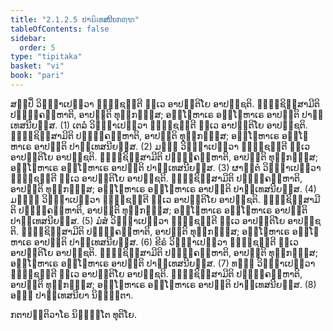 ```yaml
---
title: "2.1.2.5 ປາຏິເທສນີຍກຓ຺ຑ"
tableOfContents: false
sidebar:
  order: 5
type: "tipitaka"
basket: "vi"
book: "pari"
---
```



<DynamicBreadcrumb />

<Division number="240" book="pari">

<Paragraph number="982" book="pari">
ສປ຺ປິໍ ວິຎ຺ຎາເປຕ຺ວາ ຠຸຎ຺ຊນ຺ຕີ ທ຺ເວ ອາປຕ຺ຕິໂຍ ອາປຊ຺ຊຕິ. ຠຸຎ຺ຊິສ຺ສາມີຕິ ປຏິຄ຺ຄຓ຺ຫາຕິ, ອາປຕ຺ຕິ ທຸກ຺ກຏສ຺ສ; ອຊ຺ໂຌຫາເຣ ອຊ຺ໂຌຫາເຣ ອາປຕ຺ຕິ ປາຏິເທສນີຍສ຺ສ. (1)
</Paragraph>

<Paragraph number="983" book="pari">
ເຕລໍ ວິຎ຺ຎາເປຕ຺ວາ ຠຸຎ຺ຊນ຺ຕີ ທ຺ເວ ອາປຕ຺ຕິໂຍ ອາປຊ຺ຊຕິ. ຠຸຎ຺ຊິສ຺ສາມີຕິ ປຏິຄ຺ຄຓ຺ຫາຕິ, ອາປຕ຺ຕິ ທຸກ຺ກຏສ຺ສ; ອຊ຺ໂຌຫາເຣ ອຊ຺ໂຌຫາເຣ ອາປຕ຺ຕິ ປາຏິເທສນີຍສ຺ສ. (2)
</Paragraph>

<Paragraph number="984" book="pari">
ມຘຸໍ ວິຎ຺ຎາເປຕ຺ວາ ຠຸຎ຺ຊນ຺ຕີ ທ຺ເວ ອາປຕ຺ຕິໂຍ ອາປຊ຺ຊຕິ. ຠຸຎ຺ຊິສ຺ສາມີຕິ ປຏິຄ຺ຄຓ຺ຫາຕິ, ອາປຕ຺ຕິ ທຸກ຺ກຏສ຺ສ; ອຊ຺ໂຌຫາເຣ ອຊ຺ໂຌຫາເຣ ອາປຕ຺ຕິ ປາຏິເທສນີຍສ຺ສ. (3)
</Paragraph>

<Paragraph number="985" book="pari">
ຜາຓິຕໍ ວິຎ຺ຎາເປຕ຺ວາ ຠຸຎ຺ຊນ຺ຕີ ທ຺ເວ ອາປຕ຺ຕິໂຍ ອາປຊ຺ຊຕິ. ຠຸຎ຺ຊິສ຺ສາມີຕິ ປຏິຄ຺ຄຓ຺ຫາຕິ, ອາປຕ຺ຕິ ທຸກ຺ກຏສ຺ສ; ອຊ຺ໂຌຫາເຣ ອຊ຺ໂຌຫາເຣ ອາປຕ຺ຕິ ປາຏິເທສນີຍສ຺ສ. (4)
</Paragraph>

<Paragraph number="986" book="pari">
ມຈ຺ຉໍ ວິຎ຺ຎາເປຕ຺ວາ ຠຸຎ຺ຊນ຺ຕີ ທ຺ເວ ອາປຕ຺ຕິໂຍ ອາປຊ຺ຊຕິ. ຠຸຎ຺ຊິສ຺ສາມີຕິ ປຏິຄ຺ຄຓ຺ຫາຕິ, ອາປຕ຺ຕິ ທຸກ຺ກຏສ຺ສ; ອຊ຺ໂຌຫາເຣ ອຊ຺ໂຌຫາເຣ ອາປຕ຺ຕິ ປາຏິເທສນີຍສ຺ສ. (5)
</Paragraph>

<Paragraph number="987" book="pari">
ມໍສໍ ວິຎ຺ຎາເປຕ຺ວາ ຠຸຎ຺ຊນ຺ຕີ ທ຺ເວ ອາປຕ຺ຕິໂຍ ອາປຊ຺ຊຕິ. ຠຸຎ຺ຊິສ຺ສາມີຕິ ປຏິຄ຺ຄຓ຺ຫາຕິ, ອາປຕ຺ຕິ ທຸກ຺ກຏສ຺ສ; ອຊ຺ໂຌຫາເຣ ອຊ຺ໂຌຫາເຣ ອາປຕ຺ຕິ ປາຏິເທສນີຍສ຺ສ. (6)
</Paragraph>

<Paragraph number="988" book="pari">
ຂີຣໍ ວິຎ຺ຎາເປຕ຺ວາ ຠຸຎ຺ຊນ຺ຕີ ທ຺ເວ ອາປຕ຺ຕິໂຍ ອາປຊ຺ຊຕິ. ຠຸຎ຺ຊິສ຺ສາມີຕິ ປຏິຄ຺ຄຓ຺ຫາຕິ, ອາປຕ຺ຕິ ທຸກ຺ກຏສ຺ສ; ອຊ຺ໂຌຫາເຣ ອຊ຺ໂຌຫາເຣ ອາປຕ຺ຕິ ປາຏິເທສນີຍສ຺ສ. (7)
</Paragraph>

<Paragraph number="989" book="pari">
ທຘິໍ ວິຎ຺ຎາເປຕ຺ວາ ຠຸຎ຺ຊນ຺ຕີ ທ຺ເວ ອາປຕ຺ຕິໂຍ ອາປຊ຺ຊຕິ. ຠຸຎ຺ຊິສ຺ສາມີຕິ ປຏິຄ຺ຄຓ຺ຫາຕິ, ອາປຕ຺ຕິ ທຸກ຺ກຏສ຺ສ; ອຊ຺ໂຌຫາເຣ ອຊ຺ໂຌຫາເຣ ອາປຕ຺ຕິ ປາຏິເທສນີຍສ຺ສ. (8)

</Paragraph>
</Division>

<Paragraph number="990" type="center" book="pari">
ອຏ຺ຐ ປາຏິເທສນີຍາ ນິຏ຺ຐິຕາ.

  
ກຕາປຕ຺ຕິວາໂຣ ນິຏ຺ຐິໂຕ ທຸຕິໂຍ.
</Paragraph>